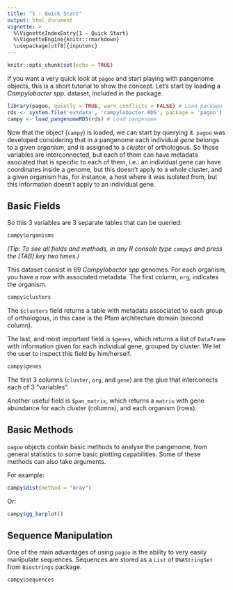 ```yaml
---
title: "1 - Quick Start"
output: html_document
vignette: >
  %\VignetteIndexEntry{1 - Quick Start}
  %\VignetteEngine{knitr::rmarkdown}
  \usepackage[utf8]{inputenc}
---
```


```r
knitr::opts_chunk$set(echo = TRUE)
```

If you want a very quick look at `pagoo` and start playing with pangenome objects, this is a short tutorial to show the concept. Let's start by loading a _Campylobacter spp._ dataset, included in the package.

```r
library(pagoo, quietly = TRUE, warn.conflicts = FALSE) # Load package
rds <- system.file('extdata', 'campylobacter.RDS', package = 'pagoo')
campy <- load_pangenomeRDS(rds) # Load pangenome
```

Now that the object (`campy`) is loaded, we can start by querying it. `pagoo` was developed considering that in a pangenome each individual *gene* belongs to a given *organism*, and is assigned to a *cluster* of orthologous. So those variables are interconnected, but each of them can have metadata asociated that is specific to each of them, i.e.: an individual gene can have coordinates inside a genome, but this doesn't apply to a whole cluster, and a given organism has, for instance, a host where it was isolated from, but this information doesn't apply to an individual gene.

## Basic Fields

So this 3 variables are 3 separate tables that can be queried:

```r
campy$organisms
```
*(Tip: To see all fields and methods, in any R console type `campy$` and press the [TAB] key two times.)*

This dataset consist in 69 _Campylobacter spp_ genomes. For each organism, you have a row with associated metadata. The first column, `org`, indicates the organism.

```r
campy$clusters
```

The `$clusters` field returns a table with metadata associated to each group of orthologous, in this case is the Pfam architecture domain (second column).

The last, and most important field is `$genes`, which returns a list of `DataFrame` with information given for each individual gene, grouped by cluster. We let the user to inspect this field by him/herself.

```r
campy$genes
```

The first 3 columns (`cluster`, `org`, and `gene`) are the glue that interconects each of 3 "variables".

Another useful field is `$pan_matrix`, which returns a `matrix` with gene abundance for each cluster (columns), and each organism (rows).

## Basic Methods

`pagoo` objects contain basic methods to analyse the pangenome, from general statistics to some basic plotting capabilities. Some of these methods can also take arguments.

For example:

```r
campy$dist(method = "bray")
```
Or:
```r
campy$gg_barplot()
```

## Sequence Manipulation

One of the main advantages of using `pagoo` is the ability to very easily manipulate sequences. Sequences are stored as a `List` of `DNAStringSet` from `Biostrings` package.

```r
campy$sequences
```
